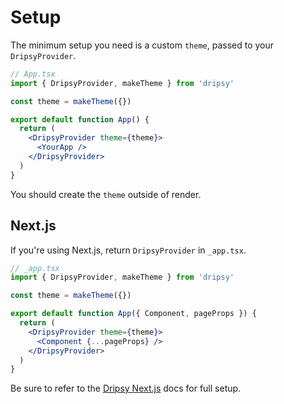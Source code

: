 # Setup

The minimum setup you need is a custom `theme`, passed to your `DripsyProvider`.

```jsx
// App.tsx
import { DripsyProvider, makeTheme } from 'dripsy'

const theme = makeTheme({})

export default function App() {
  return (
    <DripsyProvider theme={theme}>
      <YourApp />
    </DripsyProvider>
  )
}
```

You should create the `theme` outside of render.

## Next.js

If you're using Next.js, return `DripsyProvider` in `_app.tsx`.

```jsx
// _app.tsx
import { DripsyProvider, makeTheme } from 'dripsy'

const theme = makeTheme({})

export default function App({ Component, pageProps }) {
  return (
    <DripsyProvider theme={theme}>
      <Component {...pageProps} />
    </DripsyProvider>
  )
}
```

Be sure to refer to the [Dripsy Next.js](/getting-started/web/next) docs for full setup.
